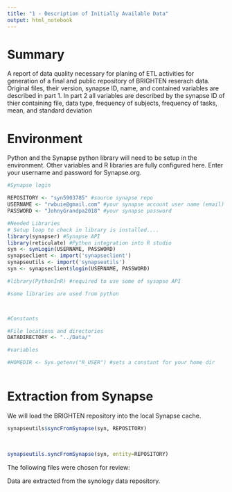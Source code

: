 ```yaml
---
title: "1 - Description of Initially Available Data"
output: html_notebook
---
```


# Summary

A report of data quality necessary for planing of ETL activities for generation of a final and public repository of BRIGHTEN reserach data. Original files, their version, synapse ID, name, and contained variables are described in part 1. In part 2 all variables are described by the synapse ID of thier containing file, data type, frequency of subjects, frequency of tasks, mean, and standard deviation

# Environment

Python and the Synapse python library will need to be setup in the environment. Other variables and R libraries are fully configured here. Enter your username and password for Synapse.org.

```r
#Synapse login

REPOSITORY <- "syn5903785" #source synapse repo
USERNAME <- "rwbuie@gmail.com" #your synapse account user name (email)
PASSWORD <- "JohnyGrandpa2018" #your synapse password

#Needed Libraries 
# Setup loop to check in library is installed....
library(synapser) #Synapse API
library(reticulate) #Python integration into R studio
syn <- synLogin(USERNAME, PASSWORD)
synapseclient <- import('synapseclient')
synapseutils <- import('synapseutils') 
syn <- synapseclient$login(USERNAME, PASSWORD)

#library(PythonInR) #required to use some of sysapse API

#some libraries are used from python



#Constants

#File locations and directories
DATADIRECTORY <- "../Data/"

#variables

#HOMEDIR <- Sys.getenv("R_USER") #sets a constant for your home dir



```

# Extraction from Synapse

We will load the BRIGHTEN repository into the local Synapse cache.

```r
synapseutils$syncFromSynapse(syn, REPOSITORY)
  
  
  
synapseutils.syncFromSynapse(syn, entity=REPOSITORY)

```

The following files were chosen for review:



Data are extracted from the synology data repository. 

